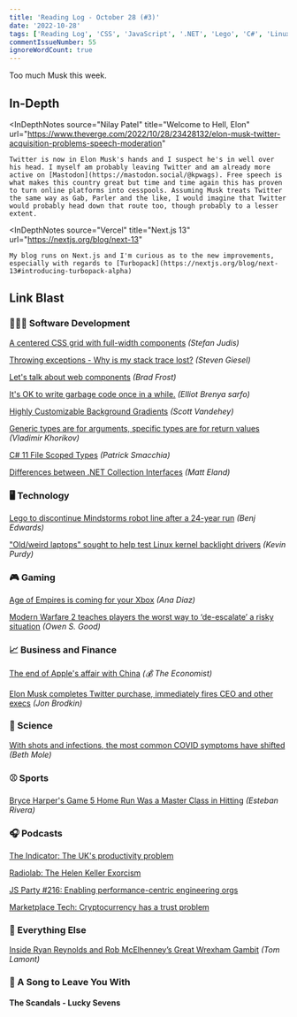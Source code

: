 ```yaml
---
title: 'Reading Log - October 28 (#3)'
date: '2022-10-28'
tags: ['Reading Log', 'CSS', 'JavaScript', '.NET', 'Lego', 'C#', 'Linux', 'Development', 'Next.js', 'Twitter', 'COVID']
commentIssueNumber: 55
ignoreWordCount: true
---
```


Too much Musk this week.

## In-Depth

<InDepthNotes
    source="Nilay Patel"
    title="Welcome to Hell, Elon"
    url="https://www.theverge.com/2022/10/28/23428132/elon-musk-twitter-acquisition-problems-speech-moderation"
>
    Twitter is now in Elon Musk's hands and I suspect he's in well over his head. I myself am probably leaving Twitter and am already more active on [Mastodon](https://mastodon.social/@kpwags). Free speech is what makes this country great but time and time again this has proven to turn online platforms into cesspools. Assuming Musk treats Twitter the same way as Gab, Parler and the like, I would imagine that Twitter would probably head down that route too, though probably to a lesser extent.
</InDepthNotes>

<InDepthNotes
    source="Vercel"
    title="Next.js 13"
    url="https://nextjs.org/blog/next-13"
>
    My blog runs on Next.js and I'm curious as to the new improvements, especially with regards to [Turbopack](https://nextjs.org/blog/next-13#introducing-turbopack-alpha)
</InDepthNotes>

## Link Blast

<h3 className="text">👨🏼‍💻 Software Development</h3>

[A centered CSS grid with full-width components](https://www.stefanjudis.com/snippets/a-centered-css-grid-with-full-width-components/) *(Stefan Judis)*

[Throwing exceptions - Why is my stack trace lost?](https://steven-giesel.com/blogPost/bc82fda9-eb47-47bd-850b-9d115a59a571) *(Steven Giesel)*

[Let's talk about web components](https://bradfrost.com/blog/post/lets-talk-about-web-components/) *(Brad Frost)*

[It's OK to write garbage code once in a while.](https://dev.to/elliot_brenyasarfo_18749/its-ok-to-write-garbage-code-once-in-a-while-3bjp) *(Elliot Brenya sarfo)*

[Highly Customizable Background Gradients](https://cloudfour.com/thinks/highly-customizable-background-gradients/) *(Scott Vandehey)*

[Generic types are for arguments, specific types are for return values](https://enterprisecraftsmanship.com/posts/generic-types-arguments-specific-types-return-values/) *(Vladimir Khorikov)*

[C# 11 File Scoped Types](https://blog.ndepend.com/c-11-file-scoped-types/) *(Patrick Smacchia)*

[Differences between .NET Collection Interfaces](https://dev.to/integerman/differences-between-net-collection-interfaces-g3i) *(Matt Eland)*

<h3 className="text">🖥 Technology</h3>

[Lego to discontinue Mindstorms robot line after a 24-year run](https://arstechnica.com/gadgets/2022/10/lego-to-discontinue-mindstorms-robot-line-after-a-24-year-run/) *(Benj Edwards)*

["Old/weird laptops" sought to help test Linux kernel backlight drivers](https://arstechnica.com/gadgets/2022/10/linux-kernel-needs-your-help-testing-backlight-drivers-on-old-weird-laptops/) *(Kevin Purdy)*

<h3 className="text">🎮 Gaming</h3>

[Age of Empires is coming for your Xbox](https://www.polygon.com/23423466/age-of-empires-definitive-edition-xbox-console-release-date) *(Ana Diaz)*

[Modern Warfare 2 teaches players the worst way to ‘de-escalate’ a risky situation](https://www.polygon.com/23423009/call-of-duty-modern-warfare-2-de-escalation-trailer-park-press-f) *(Owen S. Good)*

<h3 className="text">📈 Business and Finance</h3>

[The end of Apple's affair with China](https://www.economist.com/business/2022/10/24/the-end-of-apples-affair-with-china) *(💰 The Economist)*

[Elon Musk completes Twitter purchase, immediately fires CEO and other execs](https://arstechnica.com/tech-policy/2022/10/elon-musk-completes-twitter-purchase-immediately-fires-ceo-and-other-execs/) *(Jon Brodkin)*

<h3 className="text">🔬 Science</h3>

[With shots and infections, the most common COVID symptoms have shifted](https://arstechnica.com/science/2022/10/top-covid-symptoms-shift-from-fever-cough-to-sore-throat-stuffy-nose/) *(Beth Mole)*

<h3 className="text">⚾ Sports</h3>

[Bryce Harper's Game 5 Home Run Was a Master Class in Hitting](https://blogs.fangraphs.com/bryce-harpers-game-5-home-run-was-a-master-class-in-hitting/) *(Esteban Rivera)*

<h3 className="text">🎧 Podcasts</h3>

[The Indicator: The UK's productivity problem](https://www.npr.org/2022/10/20/1130379581/the-uks-productivity-problem)

[Radiolab: The Helen Keller Exorcism](https://radiolab.org/episodes/helen-keller-exorcism)

[JS Party #216: Enabling performance-centric engineering orgs](https://changelog.com/jsparty/216)

[Marketplace Tech: Cryptocurrency has a trust problem](https://www.marketplace.org/shows/marketplace-tech/cryptocurrency-has-a-trust-problem/)

<h3 className="text">🎒 Everything Else</h3>

[Inside Ryan Reynolds and Rob McElhenney’s Great Wrexham Gambit](https://www.gq.com/story/wrexham-fc-ryan-reynolds-rob-mcelhenney) *(Tom Lamont)*

<h3 className="text">🎵 A Song to Leave You With</h3>

#### The Scandals - Lucky Sevens

<YouTubeEmbed
    id="6eBfX_a9_o4"
    title="The Scandals - Lucky Sevens"
/>
